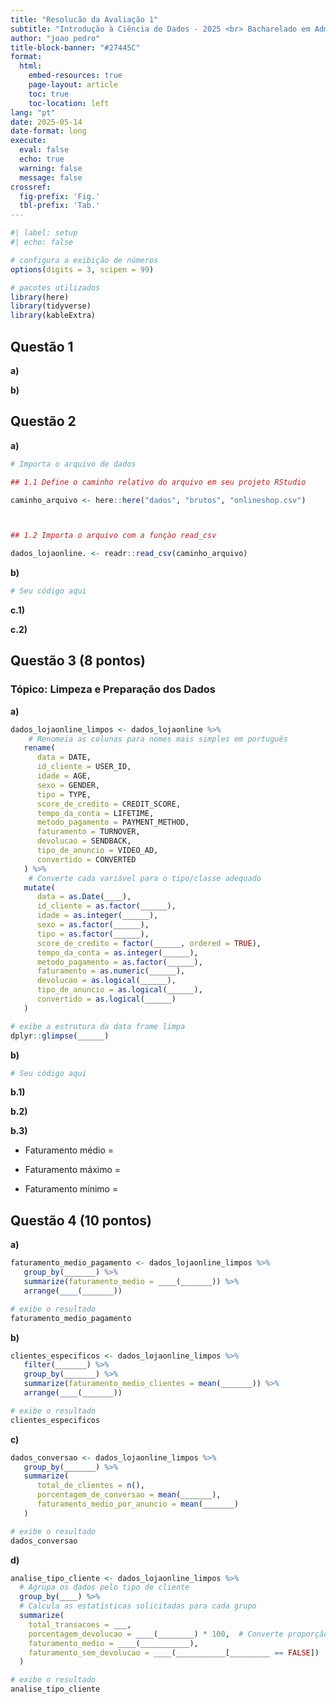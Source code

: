 ```yaml
---
title: "Resolucão da Avaliação 1"
subtitle: "Introdução à Ciência de Dados - 2025 <br> Bacharelado em Administração"
author: "joao pedro"
title-block-banner: "#27445C"
format:
  html:
    embed-resources: true
    page-layout: article
    toc: true
    toc-location: left
lang: "pt"
date: 2025-05-14
date-format: long
execute: 
  eval: false
  echo: true
  warning: false
  message: false
crossref:
  fig-prefix: 'Fig.'
  tbl-prefix: 'Tab.'
---
```



```r
#| label: setup
#| echo: false

# configura a exibição de números
options(digits = 3, scipen = 99)

# pacotes utilizados
library(here)
library(tidyverse)
library(kableExtra)
```



## Questão 1 


**a)** 


**b)** 




## Questão 2 


**a)** 

```r

# Importa o arquivo de dados

## 1.1 Define o caminho relativo do arquivo em seu projeto RStudio

caminho_arquivo <- here::here("dados", "brutos", "onlineshop.csv")



## 1.2 Importa o arquivo com a funçào read_csv

dados_lojaonline. <- readr::read_csv(caminho_arquivo)


```


**b)** 

```r

# Seu código aqui
```


**c.1)** 



**c.2)** 




## Questão 3 (8 pontos)

### Tópico: Limpeza e Preparação dos Dados 

**a)** 

```r

dados_lojaonline_limpos <- dados_lojaonline %>% 
    # Renomeia as colunas para nomes mais simples em português
   rename(
      data = DATE,
      id_cliente = USER_ID,
      idade = AGE,
      sexo = GENDER,
      tipo = TYPE,
      score_de_credito = CREDIT_SCORE,
      tempo_da_conta = LIFETIME,
      metodo_pagamento = PAYMENT_METHOD,
      faturamento = TURNOVER,
      devolucao = SENDBACK,
      tipo_de_anuncio = VIDEO_AD,
      convertido = CONVERTED
   ) %>% 
    # Converte cada variável para o tipo/classe adequado
   mutate(
      data = as.Date(____),
      id_cliente = as.factor(______),
      idade = as.integer(______),
      sexo = as.factor(______),
      tipo = as.factor(______),
      score_de_credito = factor(______, ordered = TRUE),
      tempo_da_conta = as.integer(______),
      metodo_pagamento = as.factor(______),
      faturamento = as.numeric(______),
      devolucao = as.logical(______),
      tipo_de_anuncio = as.logical(______),
      convertido = as.logical(______)
   )

# exibe a estrutura da data frame limpa
dplyr::glimpse(______)
```


**b)** 

```r

# Seu código aqui
```


**b.1)** 


**b.2)** 


**b.3)** 

- Faturamento médio = 

- Faturamento máximo = 

- Faturamento mínimo = 




## Questão 4 (10 pontos)

 
**a)** 


```r

faturamento_medio_pagamento <- dados_lojaonline_limpos %>% 
   group_by(_______) %>% 
   summarize(faturamento_medio = ____(_______)) %>% 
   arrange(____(_______))

# exibe o resultado
faturamento_medio_pagamento
```



**b)** 


```r

clientes_especificos <- dados_lojaonline_limpos %>% 
   filter(_______) %>% 
   group_by(_______) %>% 
   summarize(faturamento_medio_clientes = mean(_______)) %>% 
   arrange(____(_______))

# exibe o resultado
clientes_especificos
```



**c)** 


```r

dados_conversao <- dados_lojaonline_limpos %>% 
   group_by(_______) %>% 
   summarize(
      total_de_clientes = n(),
      porcentagem_de_conversao = mean(_______),
      faturamento_medio_por_anuncio = mean(_______)
   )

# exibe o resultado 
dados_conversao
```



**d)** 


```r

analise_tipo_cliente <- dados_lojaonline_limpos %>%
  # Agrupa os dados pelo tipo de cliente
  group_by(____) %>%
  # Calcula as estatísticas solicitadas para cada grupo
  summarize(
    total_transacoes = ___,
    porcentagem_devolucao = ____(________) * 100,  # Converte proporção para porcentagem
    faturamento_medio = ____(___________),
    faturamento_sem_devolucao = ____(___________[_________ == FALSE])
  )

# exibe o resultado 
analise_tipo_cliente
```





